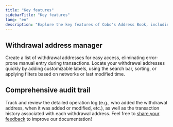 ```yaml
---
title: "Key features"
sidebarTitle: "Key features"
lang: "en"
description: "Explore the key features of Cobo's Address Book, including customizable labels and comprehensive audit trails for withdrawal addresses."
---
```


## Withdrawal address manager
Create a list of withdrawal addresses for easy access, eliminating error-prone manual entry during transactions. Locate your withdrawal addresses quickly by adding customizable labels, using the search bar, sorting, or applying filters based on networks or last modified time.

## Comprehensive audit trail
Track and review the detailed operation log (e.g., who added the withdrawal address, when it was added or modified, etc.), as well as the transaction history associated with each withdrawal address.
<Tip>Feel free to [share your feedback](https://forms.zohopublic.com/cobo/form/DocumentFeedbackForm/formperma/QvLOhxJv1_JMsJ-1dleZ8Itb_7rzN-LtgvsDdxosoVI?referrername=manuals) to improve our documentation!</Tip>